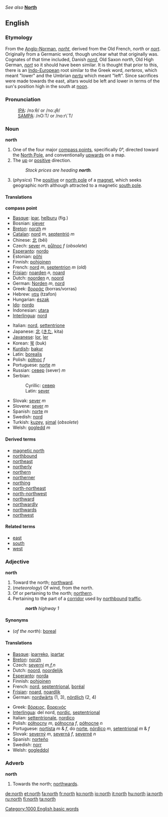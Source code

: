 ''See also'' '''[[North]]'''

==English==
===Etymology===
From the [[Anglo-Norman]], ''[[norht]]'', derived from the Old French, ''north'' or ''[[nort]]''. Originally from a Germanic word, though unclear what that originally was. Cognates of that time included, Danish ''[[nord]]'', Old Saxon ''north'', Old High German, ''[[nort]]'' so it should have been similar. It is thought that prior to this, there is an [[Indo-European]] root similar to the Greek word, ''nerteros'', which meant "lower" and the Umbrian ''[[nertu]]'' which meant "left". Since sacrifices were made towards the east, altars would be left and lower in terms of the sun's position high in the south at [[noon]].

===Pronunciation===
:[[International Phonetic Alphabet|IPA]]: /nɔːθ/ or /noːɻθ/
:[[SAMPA]]: /nO:T/ or /no:r\`T/

===Noun===
'''north'''

# One of the four major [[compass point]]s, specifically 0°, directed toward the [[North Pole]], and conventionally [[upwards]] on a map.
# The [[up]] or [[positive]] direction.
#:''Stock prices are heading '''north'''.''
# (''physics'') The [[positive]] or [[north pole]] of a [[magnet]], which seeks geographic north although attracted to a magnetic [[south pole]].

====Translations====

'''compass point'''
{{top}}
*[[Basque]]: [[ipar]], [[helburu]] (fig.)
*Bosnian: [[sjever#Bosnian|sjever]] {{m}}
*[[Breton]]: [[norzh]] ''m''
*[[Catalan]]: [[nord]] ''m'', [[septentrió]] ''m''
*Chinese: [[北]] (běi)
*Czech: [[sever#Czech|sever]] ''m'', [[půlnoc]] ''f'' (''obsolete'')
*[[Esperanto]]: [[nordo]]
*Estonian: [[põhi]]
*Finnish: [[pohjoinen]]
*French: [[nord]] ''m'', [[septentrion]] ''m'' (old)
*[[Frisian]]: [[noarden]] ''n'', [[noard]]
*Dutch: [[noorden]] ''n'', [[noord]]
*German: [[Norden]] ''m'', [[nord]]
*Greek: [[βορράς]] (borras/vorras)
*Hebrew: [[צפון]] (tzafon)
*Hungarian: [[észak]]
*[[Ido]]: [[nordo]]
*Indonesian: [[utara]]
*[[Interlingua]]: [[nord]]
{{mid}}
*Italian: [[nord]], [[settentrione]]
*Japanese: [[北]] ([[きた]], kita)
*[[Javanese]]: [[lor]], [[ler]]
*Korean: [[북]] (buk)
*[[Kurdish]]: [[bakur]]
*Latin: [[borealis]]
*Polish: [[północ]] ''f''
*Portuguese: [[norte]] ''m''
*Russian: [[север]] (sever) ''m''
*Serbian:
*:Cyrillic: [[север#Serbian|север]] {{m}}
*:Latin: [[sever#Serbian|sever]] {{m}}
*Slovak: [[sever#Slovak|sever]] ''m''
*Slovene: [[sever]] ''m''
*Spanish: [[norte]] ''m''
*Swedish: [[nord]]
*Turkish: [[kuzey]], [[şimal]] (''obsolete'')
*Welsh: [[gogledd]] ''m''
{{bottom}}

====Derived terms====
*[[magnetic north]]
*[[northbound]]
*[[northeast]]
*[[northerly]]
*[[northern]]
*[[northerner]]
*[[northing]]
*[[north-northeast]]
*[[north-northwest]]
*[[northward]]
*[[northwardly]]
*[[northwards]]
*[[northwest]]

====Related terms====
*[[east]]
*[[south]]
*[[west]]

===Adjective===
'''north'''

# Toward the north; [[northward]].
# (''meteorology'') Of wind, from the north.
# Of or pertaining to the north; [[northern]].
# Pertaining to the part of a [[corridor]] used by [[northbound]] [[traffic]].
#:'''''north''' highway 1''

====Synonyms====
*(''of the north''): [[boreal]]

====Translations====
{{top}}
*[[Basque]]: [[iparreko]], [[ipartar]]
*[[Breton]]: [[norzh]]
*Czech: [[severní]] ''m,f,n''
*Dutch: [[noord]], [[noordelijk]]
*[[Esperanto]]: [[norda]]
*Finnish: [[pohjoinen]]
*French: [[nord]], [[septentrional]], [[boréal]]
*[[Frisian]]: [[noard]], [[noardlik]]
*German: [[nordwärts]] (1, 3), [[nördlich]] (2, 4)
{{mid}}
*Greek: [[βόρειος]], [[βορεινός]]
*[[Interlingua]]: del nord, [[nordic]], [[septentrional]]
*Italian: [[settentrionale]], [[nordico]]
*Polish: [[północny]] ''m'', [[północna]] ''f'', [[północne]] ''n''
*Portuguese: [[nortista]] ''m'' & ''f'', do [[norte]], [[nórdico]] ''m'', [[setentrional]] ''m'' & ''f''
*Slovak: [[severný]] ''m'', [[severná]] ''f'', [[severné]] ''n''
*Spanish: [[norteño]]
*Swedish: [[norr]]
*Welsh: [[gogleddol]]
{{bottom}}

===Adverb===
'''north'''

# Towards the north; [[northwards]].

[[Category:1000 English basic words]]

[[de:north]]
[[et:north]]
[[fa:north]]
[[fr:north]]
[[ko:north]]
[[io:north]]
[[it:north]]
[[hu:north]]
[[ja:north]]
[[ru:north]]
[[fi:north]]
[[ta:north]]